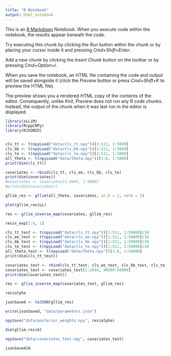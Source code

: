 ```yaml
---
title: "R Notebook"
output: html_notebook
---
```


This is an [R Markdown](http://rmarkdown.rstudio.com) Notebook. When you execute code within the notebook, the results appear beneath the code. 

Try executing this chunk by clicking the *Run* button within the chunk or by placing your cursor inside it and pressing *Cmd+Shift+Enter*. 


Add a new chunk by clicking the *Insert Chunk* button on the toolbar or by pressing *Cmd+Option+I*.

When you save the notebook, an HTML file containing the code and output will be saved alongside it (click the *Preview* button or press *Cmd+Shift+K* to preview the HTML file). 

The preview shows you a rendered HTML copy of the contents of the editor. Consequently, unlike *Knit*, *Preview* does not run any R code chunks. Instead, the output of the chunk when it was last run in the editor is displayed.

```r
library(xLLiM)
library(RcppCNPy)
library(RJSONIO)
```
```r

```

```r
cls_tt <- t(npyLoad("data/cls_tt.npy"))[1:511, 1:5000]
cls_bb <- t(npyLoad("data/cls_bb.npy"))[1:511, 1:5000]
cls_te <- t(npyLoad("data/cls_te.npy"))[1:511, 1:5000]
all_theta <- t(npyLoad("data/theta.npy"))[1:6, 1:5000]
print(dim(cls_tt))
```

```r
covariates <- rbind(cls_tt, cls_ee, cls_bb, cls_te)
print(dim(covariates))
#covariates <- covariates[1:2044, 1:5000]
#print(dim(covariates))
```

```r
gllim_res <- gllim(all_theta, covariates, in_K = 2, verb = 1)
```

```r
plot(gllim_res$LL)
```
```r
res <- gllim_inverse_map(covariates, gllim_res)
```
```r
res$x_exp[1:6, 1]
```

```r
cls_tt_test <- t(npyLoad("data/cls_tt.npy"))[1:511, 1:50000]/10
cls_ee_test <- t(npyLoad("data/cls_ee.npy"))[1:511, 1:50000]/10
cls_bb_test <- t(npyLoad("data/cls_bb.npy"))[1:511, 1:50000]/10
cls_te_test <- t(npyLoad("data/cls_te.npy"))[1:511, 1:50000]/10
all_theta_test <- t(npyLoad("data/theta.npy"))[1:6, 1:50000]
print(dim(cls_tt_test))
```
```r
covariates_test <- rbind(cls_tt_test, cls_ee_test, cls_bb_test, cls_te_test)
covariates_test <- covariates_test[1:2044, 49999:50000]
print(dim(covariates_test))
```

```r
res <- gllim_inverse_map(covariates_test, gllim_res)
```


```r
res$alpha
```

```r
jsonSaved <- toJSON(gllim_res)
```


```r
write(jsonSaved, "data/parameters.json")
```

```r
npySave("data/posterior_weights.npy", res$alpha)
```
```r
dim(gllim_res$A)
```


```r
npySave("data/covariates_test.npy", covariates_test)
```

```r
jsonSaved$A
```

